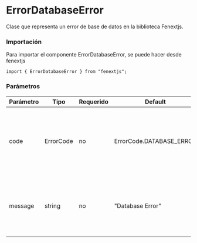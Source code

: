 # ErrorDatabaseError

Clase que representa un error de base de datos en la biblioteca Fenextjs.

### Importación

Para importar el componente ErrorDatabaseError, se puede hacer desde fenextjs

```tsx copy
import { ErrorDatabaseError } from "fenextjs";
```

### Parámetros

| Parámetro | Tipo      | Requerido | Default                  | Descripcion                                                                   |
| --------- | --------- | --------- | ------------------------ | ----------------------------------------------------------------------------- |
| code      | ErrorCode | no        | ErrorCode.DATABASE_ERROR | Código de error específico que representa un problema en la base de datos.    |
| message   | string    | no        | "Database Error"         | Mensaje de error que describe la naturaleza del problema en la base de datos. |
